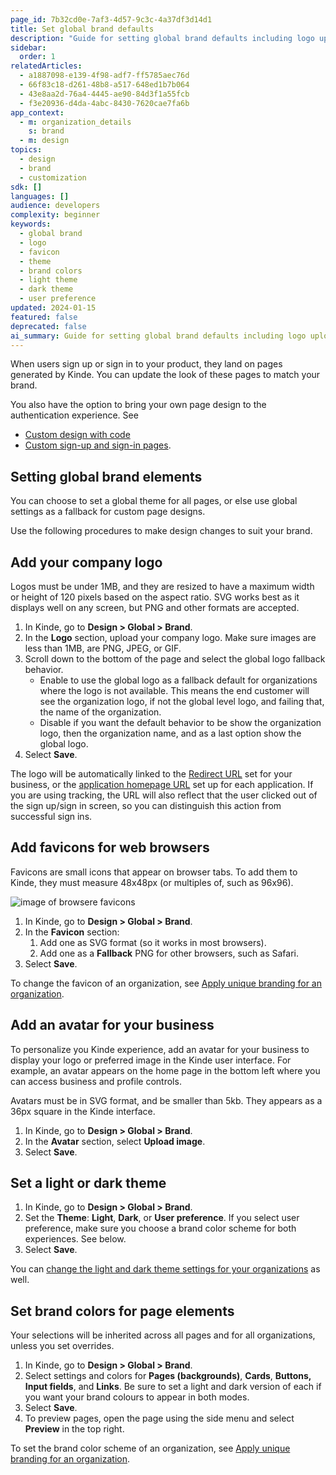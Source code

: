 ```yaml
---
page_id: 7b32cd0e-7af3-4d57-9c3c-4a37df3d14d1
title: Set global brand defaults
description: "Guide for setting global brand defaults including logo upload, favicon configuration, theme selection, and brand color customization for authentication pages."
sidebar:
  order: 1
relatedArticles:
  - a1887098-e139-4f98-adf7-ff5785aec76d
  - 66f83c18-d261-48b8-a517-648ed1b7b064
  - 43e8aa2d-76a4-4445-ae90-84d3f1a55fcb
  - f3e20936-d4da-4abc-8430-7620cae7fa6b
app_context:
  - m: organization_details
    s: brand
  - m: design
topics:
  - design
  - brand
  - customization
sdk: []
languages: []
audience: developers
complexity: beginner
keywords:
  - global brand
  - logo
  - favicon
  - theme
  - brand colors
  - light theme
  - dark theme
  - user preference
updated: 2024-01-15
featured: false
deprecated: false
ai_summary: Guide for setting global brand defaults including logo upload, favicon configuration, theme selection, and brand color customization for authentication pages.
---
```


When users sign up or sign in to your product, they land on pages generated by Kinde. You can update the look of these pages to match your brand.

You also have the option to bring your own page design to the authentication experience. See

- [Custom design with code](/design/customize-with-code/customize-with-css-html/)
- [Custom sign-up and sign-in pages](/authenticate/custom-configurations/custom-authentication-pages/).

## Setting global brand elements

You can choose to set a global theme for all pages, or else use global settings as a fallback for custom page designs.

Use the following procedures to make design changes to suit your brand.

## Add your company logo

Logos must be under 1MB, and they are resized to have a maximum width or height of 120 pixels based on the aspect ratio. SVG works best as it displays well on any screen, but PNG and other formats are accepted.

1. In Kinde, go to **Design > Global > Brand**.
2. In the **Logo** section, upload your company logo. Make sure images are less than 1MB, are PNG, JPEG, or GIF.
3. Scroll down to the bottom of the page and select the global logo fallback behavior.
   - Enable to use the global logo as a fallback default for organizations where the logo is not available. This means the end customer will see the organization logo, if not the global level logo, and failing that, the name of the organization.
   - Disable if you want the default behavior to be show the organization logo, then the organization name, and as a last option show the global logo.
4. Select **Save**.

<Aside>

The logo will be automatically linked to the [Redirect URL](/get-started/connect/callback-urls/) set for your business, or the [application homepage URL](/design/brand/link-to-homepage/) set up for each application. If you are using tracking, the URL will also reflect that the user clicked out of the sign up/sign in screen, so you can distinguish this action from successful sign ins.

   </Aside>

## Add favicons for web browsers

Favicons are small icons that appear on browser tabs. To add them to Kinde, they must measure 48x48px (or multiples of, such as 96x96).

![image of browsere favicons](https://imagedelivery.net/skPPZTHzSlcslvHjesZQcQ/f4cc6e0f-3f87-46af-f99d-7c4910602600/public)

1. In Kinde, go to **Design > Global > Brand**.
2. In the **Favicon** section:
   1. Add one as SVG format (so it works in most browsers).
   2. Add one as a **Fallback** PNG for other browsers, such as Safari.
3. Select **Save**.

To change the favicon of an organization, see [Apply unique branding for an organization](/design/brand/apply-branding-for-an-organization/).

## Add an avatar for your business

To personalize you Kinde experience, add an avatar for your business to display your logo or preferred image in the Kinde user interface. For example, an avatar appears on the home page in the bottom left where you can access business and profile controls. 

Avatars must be in SVG format, and be smaller than 5kb. They appears as a 36px square in the Kinde interface. 

1. In Kinde, go to **Design > Global > Brand**.
2. In the **Avatar** section, select **Upload image**. 
3. Select **Save**.

## Set a light or dark theme

1. In Kinde, go to **Design > Global > Brand**.
2. Set the **Theme**: **Light**, **Dark**, or **User preference**. If you select user preference, make sure you choose a brand color scheme for both experiences. See below.
3. Select **Save**.

You can [change the light and dark theme settings for your organizations](/design/brand/apply-branding-for-an-organization/) as well.

## Set brand colors for page elements

Your selections will be inherited across all pages and for all organizations, unless you set overrides.

1. In Kinde, go to **Design > Global > Brand**.
2. Select settings and colors for **Pages (backgrounds)**, **Cards**, **Buttons,** **Input fields**, and **Links**. Be sure to set a light and dark version of each if you want your brand colours to appear in both modes.
3. Select **Save**.
4. To preview pages, open the page using the side menu and select **Preview** in the top right.

To set the brand color scheme of an organization, see [Apply unique branding for an organization](/design/brand/apply-branding-for-an-organization/).
